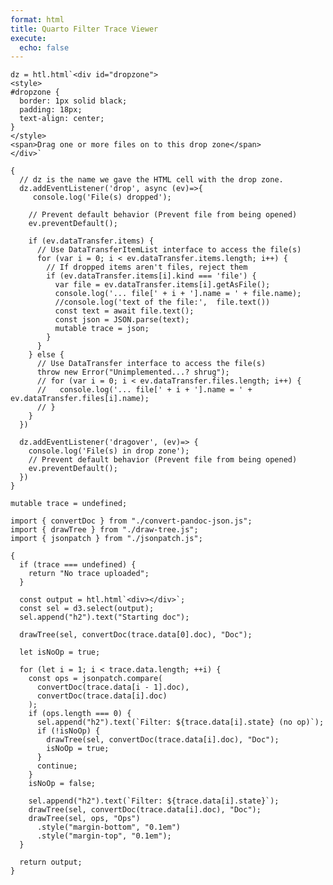 ```yaml
---
format: html
title: Quarto Filter Trace Viewer
execute: 
  echo: false
---
```


```ojs
dz = htl.html`<div id="dropzone">
<style>
#dropzone {
  border: 1px solid black;
  padding: 18px;
  text-align: center;
}
</style>
<span>Drag one or more files on to this drop zone</span>
</div>`
```


```ojs
{
  // dz is the name we gave the HTML cell with the drop zone.
  dz.addEventListener('drop', async (ev)=>{
     console.log('File(s) dropped');

    // Prevent default behavior (Prevent file from being opened)
    ev.preventDefault();

    if (ev.dataTransfer.items) {
      // Use DataTransferItemList interface to access the file(s)
      for (var i = 0; i < ev.dataTransfer.items.length; i++) {
        // If dropped items aren't files, reject them
        if (ev.dataTransfer.items[i].kind === 'file') {
          var file = ev.dataTransfer.items[i].getAsFile();
          console.log('... file[' + i + '].name = ' + file.name);
          //console.log('text of the file:',  file.text())
          const text = await file.text();
          const json = JSON.parse(text);
          mutable trace = json;
        }
      }
    } else {
      // Use DataTransfer interface to access the file(s)
      throw new Error("Unimplemented...? shrug");
      // for (var i = 0; i < ev.dataTransfer.files.length; i++) {
      //   console.log('... file[' + i + '].name = ' + ev.dataTransfer.files[i].name);
      // }
    }
  })

  dz.addEventListener('dragover', (ev)=> {
    console.log('File(s) in drop zone');
    // Prevent default behavior (Prevent file from being opened)
    ev.preventDefault();
  })
}

mutable trace = undefined;
```

```ojs
import { convertDoc } from "./convert-pandoc-json.js";
import { drawTree } from "./draw-tree.js";
import { jsonpatch } from "./jsonpatch.js";
```

::: {.column-page}

```ojs
{
  if (trace === undefined) {
    return "No trace uploaded";
  }

  const output = htl.html`<div></div>`;
  const sel = d3.select(output);
  sel.append("h2").text("Starting doc");

  drawTree(sel, convertDoc(trace.data[0].doc), "Doc");

  let isNoOp = true;

  for (let i = 1; i < trace.data.length; ++i) {
    const ops = jsonpatch.compare(
      convertDoc(trace.data[i - 1].doc),
      convertDoc(trace.data[i].doc)
    );
    if (ops.length === 0) {
      sel.append("h2").text(`Filter: ${trace.data[i].state} (no op)`);
      if (!isNoOp) {
        drawTree(sel, convertDoc(trace.data[i].doc), "Doc");
        isNoOp = true;
      }
      continue;
    }
    isNoOp = false;

    sel.append("h2").text(`Filter: ${trace.data[i].state}`);
    drawTree(sel, convertDoc(trace.data[i].doc), "Doc");
    drawTree(sel, ops, "Ops")
      .style("margin-bottom", "0.1em")
      .style("margin-top", "0.1em");
  }

  return output;
}
```

:::